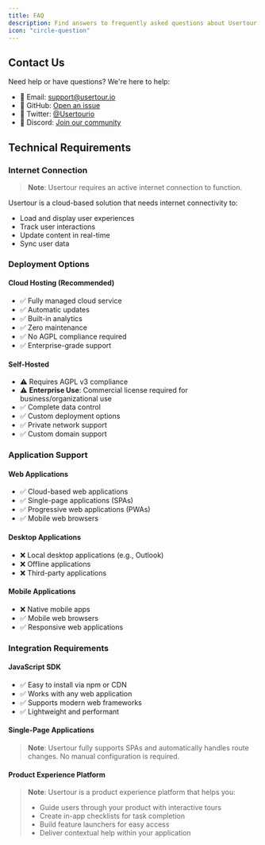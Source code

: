 ```yaml
---
title: FAQ
description: Find answers to frequently asked questions about Usertour's features, requirements, and integration capabilities.
icon: "circle-question"
---
```


## Contact Us

Need help or have questions? We're here to help:

- 📧 Email: [support@usertour.io](mailto:support@usertour.io)
- 🎫 GitHub: [Open an issue](https://github.com/usertour/usertour/issues)
- 🤠 Twitter: [@Usertourio](https://x.com/usertourio)
- 💬 Discord: [Join our community](https://discord.gg/WPVJPX8fJh)

## Technical Requirements

### Internet Connection

> **Note**: Usertour requires an active internet connection to function.

Usertour is a cloud-based solution that needs internet connectivity to:
- Load and display user experiences
- Track user interactions
- Update content in real-time
- Sync user data

### Deployment Options

#### Cloud Hosting (Recommended)
- ✅ Fully managed cloud service
- ✅ Automatic updates
- ✅ Built-in analytics
- ✅ Zero maintenance
- ✅ No AGPL compliance required
- ✅ Enterprise-grade support

#### Self-Hosted
- ⚠️ Requires AGPL v3 compliance
- ⚠️ **Enterprise Use**: Commercial license required for business/organizational use
- ✅ Complete data control
- ✅ Custom deployment options
- ✅ Private network support
- ✅ Custom domain support

### Application Support

#### Web Applications
- ✅ Cloud-based web applications
- ✅ Single-page applications (SPAs)
- ✅ Progressive web applications (PWAs)
- ✅ Mobile web browsers

#### Desktop Applications
- ❌ Local desktop applications (e.g., Outlook)
- ❌ Offline applications
- ❌ Third-party applications

#### Mobile Applications
- ❌ Native mobile apps
- ✅ Mobile web browsers
- ✅ Responsive web applications

### Integration Requirements

#### JavaScript SDK
- ✅ Easy to install via npm or CDN
- ✅ Works with any web application
- ✅ Supports modern web frameworks
- ✅ Lightweight and performant

#### Single-Page Applications
> **Note**: Usertour fully supports SPAs and automatically handles route changes. No manual configuration is required.

#### Product Experience Platform
> **Note**: Usertour is a product experience platform that helps you:
> - Guide users through your product with interactive tours
> - Create in-app checklists for task completion
> - Build feature launchers for easy access
> - Deliver contextual help within your application
